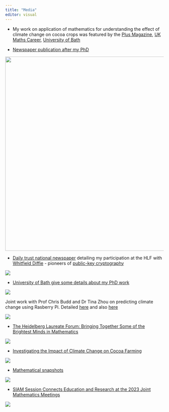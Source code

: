 ```yaml
---
title: "Media"
editor: visual
---
```


-   My work on application of mathematics for understanding the effect of climate change on cocoa crops was featured by the [Plus Magazine](https://plus.maths.org/content/student-snapshots-tosin-babasola), [UK Maths Career](https://www.mathscareers.org.uk/tosin-babasola-investigating-the-impact-of-climate-change-on-cocoa-farming/), [University of Bath](https://www.bath.ac.uk/announcements/phd-student-researching-effects-of-climate-change-on-cocoa-crops-is-chosen-to-mingle-with-laureates/)

-   [Newspaper publication after my PhD](https://dailytrust.com/nigerian-attains-phd-after-completing-4-masters-degrees/)

![](images/77DF05BA-6758-4077-83A5-5FA2C59B0DE0.jpeg){width="616"}

-   [Daily trust national newspaper](https://dailytrust.com/heidelberg-laureate-forum-14-nigerian-students-among-best-young-researchers-speak-on-their-researches/) detailing my participation at the HLF with [Whitfield Diffie](https://amturing.acm.org/award_winners/diffie_8371646.cfm) - pioneers of [public-key cryptography](https://en.wikipedia.org/wiki/Public-key_cryptography)

![](images/C1B3029E-DDBB-4D7F-95A9-808B4398EE0F.jpeg)

-   [University of Bath give some details about my PhD work](https://www.bath.ac.uk/announcements/phd-student-researching-effects-of-climate-change-on-cocoa-crops-is-chosen-to-mingle-with-laureates/)

![](images/BE73BEE1-C3A4-4259-841B-911A74A5420A.jpeg)

Joint work with Prof Chris Budd and Dr Tina Zhou on predicting climate change using Rasberry Pi. Detailed [here](https://www.bath.ac.uk/announcements/how-to-predict-climate-change-from-the-comfort-of-your-home/) and also [here](https://phys.org/news/2021-09-climate-comfort-home.html)

![](images/3A04A388-1E3A-40D2-BF48-E698E32728EE.jpeg)

-   [The Heidelberg Laureate Forum: Bringing Together Some of the Brightest Minds in Mathematics](https://www.ams.org/journals/notices/202311/rnoti-p1863.pdf)

![](images/E1668926-8153-46F3-8117-53CF41B7AFD7.jpeg)

-   [Investigating the Impact of Climate Change on Cocoa Farming](https://www.mathscareers.org.uk/tosin-babasola-investigating-the-impact-of-climate-change-on-cocoa-farming/)

![](images/7432171F-ADAA-40A6-B53E-71D6275A1C1E.jpeg)

-   [Mathematical snapshots](https://plus.maths.org/content/student-snapshots-tosin-babasola)

![](images/286552D7-5DB0-4AA1-9A9B-96D9931D02E6.jpeg)

-   [SIAM Session Connects Education and Research at the 2023 Joint Mathematics Meetings](https://www.siam.org/publications/siam-news/articles/siam-session-connects-education-and-research-at-the-2023-joint-mathematics-meetings/)

![](images/C137D4A6-B3E2-4F93-AF68-836B9D7C68EB.jpeg)
